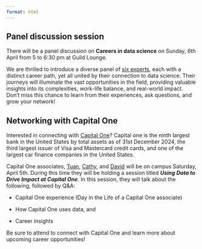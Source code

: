 ```yaml
---
format: html
---
```


## Panel discussion session

There will be a panel discussion on **Careers in data science** on Sunday, 6th April from 5 to 6:30 pm at Guild Lounge. 

We are thrilled to introduce a diverse panel of [six experts](https://nustat.github.io/2025-datafest/panelists_judges.html), each with a distinct career path, yet all united by their connection to data science. Their journeys will illuminate the vast opportunities in the field, providing valuable insights into its complexities, work-life balance, and real-world impact. Don't miss this chance to learn from their experiences, ask questions, and grow your network!

## Networking with Capital One

Interested in connecting with [Capital One](https://www.capitalone.com/)? Capital one is the ninth largest bank in the United States by total assets as of 31st December 2024, the third largest issuer of Visa and Mastercard credit cards, and one of the largest car finance companies in the United States.

Capital One associates, [Tuan](https://nustat.github.io/2025-datafest/mentors.html#tuan-quach), [Cathy](https://nustat.github.io/2025-datafest/mentors.html#cathy-kim), and [David](https://nustat.github.io/2025-datafest/mentors.html#david-frost) will be on campus Saturday, April 5th. During this time they will be holding a session titled ***Using Data to Drive Impact at Capital One***. In this session, they will talk about the following, followed by Q&A:

* Capital One experience (Day in the Life of a Capital One associate)

* How Capital One uses data, and

* Career insights

Be sure to attend to connect with Capital One and learn more about upcoming career opportunities! 

